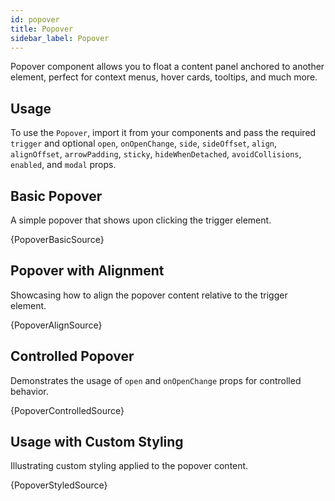 ```yaml
---
id: popover
title: Popover
sidebar_label: Popover
---
```


Popover component allows you to float a content panel anchored to another element, perfect for context menus, hover cards, tooltips, and much more.

## Usage

To use the `Popover`, import it from your components and pass the required `trigger` and optional `open`, `onOpenChange`, `side`, `sideOffset`, `align`, `alignOffset`, `arrowPadding`, `sticky`, `hideWhenDetached`, `avoidCollisions`, `enabled`, and `modal` props.


## Basic Popover

A simple popover that shows upon clicking the trigger element.


<CodeSample>
    <PopoverBasicDemo />
</CodeSample>

<CodeBlock language="tsx">{PopoverBasicSource}</CodeBlock>

## Popover with Alignment

Showcasing how to align the popover content relative to the trigger element.


<CodeSample>
    <PopoverAlignDemo />
</CodeSample>

<CodeBlock language="tsx">{PopoverAlignSource}</CodeBlock>

## Controlled Popover

Demonstrates the usage of `open` and `onOpenChange` props for controlled behavior.


<CodeSample>
    <PopoverControlledDemo />
</CodeSample>

<CodeBlock language="tsx">{PopoverControlledSource}</CodeBlock>

## Usage with Custom Styling

Illustrating custom styling applied to the popover content.


<CodeSample>
    <PopoverStyledDemo />
</CodeSample>

<CodeBlock language="tsx">{PopoverStyledSource}</CodeBlock>
